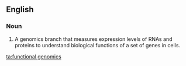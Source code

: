 ==English==
{{wikipedia}}

===Noun===
{{en-noun|-}}
# {{lb|en|biochemistry|genetics}} A genomics branch that measures expression levels of RNAs and proteins to understand biological functions of a set of genes in cells.

[[ta:functional genomics]]
